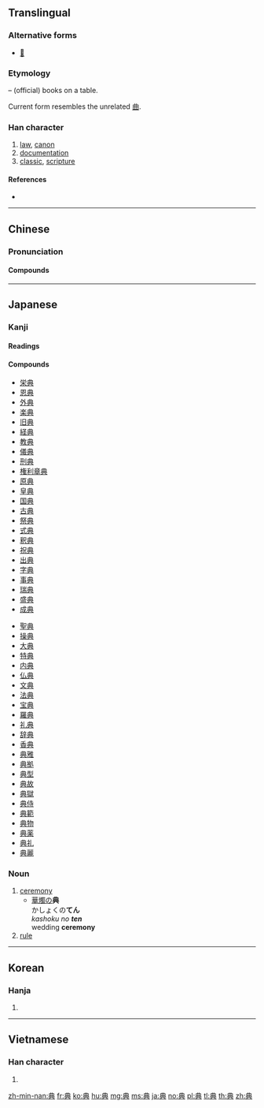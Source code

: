 {{also|曲}}
==Translingual==
{{stroke order|strokes=8}}
{{stroke order|strokes=8|type=jbw}}

===Alternative forms===
* [[𠔓]]

===Etymology===
{{Han compound|冊|t1=books|丌|t2=table|ls=ic}} – (official) books on a table.

Current form resembles the unrelated [[曲]].

===Han character===
{{Han char|rn=12|rad=八|as=06|sn=8|four=55801|canj=TBC}}

# [[law]], [[canon]]
# [[documentation]]
# [[classic]], [[scripture]]

====References====
* {{Han ref|kx=0128.020|dkj=01474|dj=0286.120|hdz=10247.010|uh=5178|ud=20856|bh=A8E5|bd=43237}}

----

==Chinese==
{{zh-forms}}

===Pronunciation===
{{zh-pron
|m=diǎn
|c=din2
|mc=y
|oc=y
|ma=
|cat=n
}}

====Compounds====
{{der3|title=Compounds
|{{zh-l|典當}}
|{{zh-l|典範}}
|{{zh-l|典故}}
|{{zh-l|典籍}}
|{{zh-l|典借}}
|{{zh-l|典禮}}
|{{zh-l|典麗}}
|{{zh-l|典賣}}
|{{zh-l|典鋪}}
|{{zh-l|典契}}
|{{zh-l|典守}}
|{{zh-l|典刑}}
|{{zh-l|典型}}
|{{zh-l|典押}}
|{{zh-l|典雅}}
|{{zh-l|典要}}
|{{zh-l|典章}}
|{{zh-l|典制}}
|{{zh-l|典質}}
|{{zh-l|典重}}
|{{zh-l|典租}}
|{{zh-l|典則}}
|{{zh-l|字典}}
}}

----

==Japanese==

===Kanji===
{{ja-kanji|grade=4|rs=八06}}

====Readings====
{{ja-readings
|goon=[[てん]] (ten)
|kanon=[[てん]] (ten)
|kun=[[のり]] (nori)
|nanori=[[さかん]] (sakan), [[すけ]] (suke), [[つね]] (tsune), [[の]] (nori), [[のり]] (nori), [[ふみ]] (fumi)
}}

====Compounds====
{{der-top|Compounds}}
* [[栄典]]
* [[恩典]]
* [[外典]]
* [[楽典]]
* [[旧典]]
* [[経典]]
* [[教典]]
* [[儀典]]
* [[刑典]]
* [[権利章典]]
* [[原典]]
* [[皇典]]
* [[国典]]
* [[古典]]
* [[祭典]]
* [[式典]]
* [[釈典]]
* [[祝典]]
* [[出典]]
* [[字典]]
* [[事典]]
* [[瑞典]]
* [[盛典]]
* [[成典]]
{{der-mid}}
* [[聖典]]
* [[操典]]
* [[大典]]
* [[特典]]
* [[内典]]
* [[仏典]]
* [[文典]]
* [[法典]]
* [[宝典]]
* [[羅典]]
* [[礼典]]
* [[辞典]]
* [[香典]]
* [[典雅]]
* [[典拠]]
* [[典型]]
* [[典故]]
* [[典獄]]
* [[典侍]]
* [[典範]]
* [[典物]]
* [[典薬]]
* [[典礼]]
* [[典麗]]
{{der-bottom}}

===Noun===
{{ja-noun|てん}}

# [[ceremony]]
#* [[華燭]]の'''典'''<br>かしょくの'''てん'''<br>''kashoku no '''ten''' ''<br>wedding '''ceremony'''
# [[rule]]

----

==Korean==

===Hanja===
{{ko-hanja|hangeul=[[전]]|rv=jeon|mr=chŏn}}

# {{defn|lang=ko|sort=八06}}

----

==Vietnamese==

===Han character===
{{vi-hantu|[[điển]], [[đến]], [[điếng]]|rs=八06}}

# {{defn|lang=vi|sort=八06}}

[[zh-min-nan:典]]
[[fr:典]]
[[ko:典]]
[[hu:典]]
[[mg:典]]
[[ms:典]]
[[ja:典]]
[[no:典]]
[[pl:典]]
[[tl:典]]
[[th:典]]
[[zh:典]]